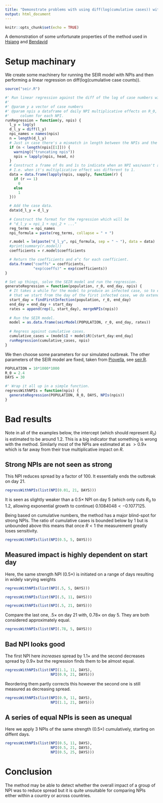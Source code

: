 ```yaml
---
title: "Demonstrate problems with using diff(log(cumulative cases)) with NPIs"
output: html_document
---
```


```r
knitr::opts_chunk$set(echo = TRUE)
```

A demonstration of some unfortunate properties of the method used in
[Hsiang](https://onlinelibrary.wiley.com/doi/full/10.1111/eci.13553) and
[Bendavid](https://onlinelibrary.wiley.com/doi/full/10.1111/eci.13484)

# Setup machinary

We create some machinery for running the SEIR model with NPIs and then
performing a linear regression on diff(log(cumulative case counts)).

```r
source("seir.R")

#' Run linear regression against the diff of the log of case numbers with NPIs.
#' 
#' @param y a vector of case numbers
#' @param npis a dataframe of daily NPI multiplicative effects on R_0, one
#'     column for each NPI.
runRegression = function(y, npis) {
  l_y = log(y)
  d_l_y = diff(l_y)
  npi_names = names(npis)
  n = length(d_l_y)
  # Just in case there's a mismatch in length between the NPIs and the case data
  if (n < length(npis[[1]])) {
    warning(("truncating npis"))
    npis = lapply(npis, head, n)
  }
  # Construct a frame of 0s and 1s to indicate when an NPI was/wasn't active
  # I.e. when it's multiplicative effect was different to 1.
  data = data.frame(lapply(npis, sapply, function(r) {
    if (r == 1)
      0
    else
      1
  }))

  # Add the case data.  
  data$d_l_y = d_l_y
  
  # Construct the format for the regression which will be
  # "d_l_y = npi_1 + npi_2 + ..."
  reg_terms = npi_names
  npi_formula = paste(reg_terms, collapse = " + ")

  r.model = lm(paste("d_l_y", npi_formula, sep = " ~ "), data = data)
  #print(summary(r.model))
  coefficients = r.model$coefficients

  # Return the coefficients and e^c for each coefficient.
  data.frame("coeffs" = coefficients,
             "exp(coeffs)" = exp(coefficients))
}

# Set up things, solve the SEIR model and run the regression.
generateRegression = function(population, r_0, end_day, npis) {
  # It takes a while for the model to produce an infected case, so to ensure
  # that we start from the day of the first infected case, we do extend things.
  start_day = findFirstInfection(population, r_0, end_day)
  end_day = end_day + start_day
  rates = append(rep(1, start_day), mergeNPIs(npis))
  
  # Run the SEIR model.
  model = as.data.frame(seirModel(POPULATION, r_0, end_day, rates))
  
  # Regress against cumulative cases.
  cumulative_cases = (model$I + model$R)[start_day:end_day]
  runRegression(cumulative_cases, npis)
}

```

We then choose some parameters for our simulated outbreak.
The other parameters of the SEIR model are fixed,
taken from [Piovella](https://www.ncbi.nlm.nih.gov/pmc/articles/PMC7445013/),
see [seir.R](./seir.R).

```r
POPULATION = 10*1000*1000
R_0 = 2.4
DAYS = 30

#' Wrap it all up in a simple function.
regressWithNPIs = function(npis) {
  generateRegression(POPULATION, R_0, DAYS, NPIs(npis))
}
```

# Bad results

Note in all of the examples below, the intercept (which should represent $R_0$) is estimated to be around $1.2$.
This is a big indicator that something is wrong with the method.
Similarly most of the NPIs are estimated at as $>0.9\times$
which is far away from their true multiplicative impact on $R$.

## Strong NPIs are not seen as strong

This NPI reduces spread by a factor of $100$.
It essentially ends the outbreak on day 21.

```r
regressWithNPIs(list(NPI(0.01, 21, DAYS)))
```
It is seen as slightly weaker than
a $0.5\times$ NPI on day 5
(which only cuts $R_0$ to $1.2$,
allowing exponential growth to continue)
$0.1084048 < -0.1077125$.

Being based on cumulative numbers,
the method has a major blind-spot for strong NPIs.
The ratio of cumulative cases is bounded below by $1$
but is unbounded above
this means that once $R<1$
the measurement greatly loses sensitivity.

```r
regressWithNPIs(list(NPI(0.5, 5, DAYS)))
```

## Measured impact is highly dependent on start day

Here, the same strength NPI ($0.5\times$) is initiated on a range of days
resulting in widely varying weights

```r
regressWithNPIs(list(NPI(.5, 5, DAYS)))
```
```r
regressWithNPIs(list(NPI(.5, 11, DAYS)))
```
```r
regressWithNPIs(list(NPI(.5, 21, DAYS)))
```
Compare the last one, $.5\times$ on day 21 with, $0.78\times$ on day 5.
They are both considered approximately equal.

```r
regressWithNPIs(list(NPI(.78, 5, DAYS)))
```

## Bad NPI looks good

The first NPI here *increases* spread by $1.1\times$ 
and the second decreases spread by $0.9\times$
but the regression finds them to be almost equal.
```r
regressWithNPIs(list(NPI(1.1, 11, DAYS),
                     NPI(0.9, 21, DAYS)))
```

Reordering them partly corrects this
however the second one is still measured as decreasing spread.

```r
regressWithNPIs(list(NPI(0.9, 11, DAYS),
                     NPI(1.1, 21, DAYS)))
```

## A series of equal NPIs is seen as unequal

Here we apply 3 NPIs of the same strength ($0.5\times$) cumulatively,
starting on diffent days.

```r
regressWithNPIs(list(NPI(0.5, 11, DAYS),
                     NPI(0.5, 21, DAYS),
                     NPI(0.5, 25, DAYS)))
```

# Conclusion

The method may be able to detect whether the overall impact
of a group of NPI was to reduce spread
but it is quite unsuitable for comparing NPIs
either within a country or across countries.
